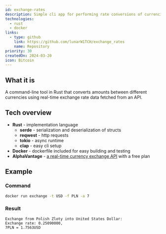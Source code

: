 ```yaml
---
id: exchange-rates
description: Simple cli app for performing rate conversions of currencies.
technologies:
  - rust
  - docker
links:
  - type: github
    link: https://github.com/lunarW1TCH/exchange_rates
    name: Repository
priority: 30
createdOn: 2024-03-20
icon: Bitcoin
---
```



## What it is

A command-line tool in Rust that converts amounts between different currencies using
real-time exchange rate data fetched from an API.

## Tech overview

- **Rust** - implementation language
  - **serde** - serialization and deserialization of structs
  - **reqwest** - http requests
  - **tokio** - async runtime
  - **clap** - easy cli setup
- **Docker** - dockerfile included for easy building and testing
- **AlphaVantage** - [a real-time currency exchange API](https://www.alphavantage.co/) with a free plan

## Example

### Command

```sh
docker run exchange -t USD -f PLN -a 7
```

### Result

```
Exchange from Polish Zloty into United States Dollar:
Exchange rate: 0.25090000,
7PLN = 1.7563USD
```
